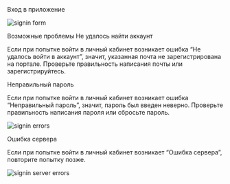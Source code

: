 
<AnchorHeading type="h1" id="signin">
  Вход в приложение
</AnchorHeading>

<Image
  width={368}
  height={516}
  src="/assets/markdown/work-beginning/signin-form.png"
  alt="signin form"
/>

<AnchorHeading type="h1" id="errors">
  Возможные проблемы
</AnchorHeading>

<AnchorHeading type="h2" id="username-error">
  Не удалось найти аккаунт
</AnchorHeading>

Если при попытке войти в личный кабинет возникает ошибка “Не удалось войти в аккаунт”, значит,
указанная почта не зарегистрирована на портале. Проверьте правильность написания почты или <Link href="https://app.xieffect.ru/signup">зарегистрируйтесь</Link>.

<AnchorHeading type="h2" id="password-error">
  Неправильный пароль
</AnchorHeading>

Если при попытке войти в личный кабинет возникает ошибка “Неправильный пароль”, значит, пароль был введен неверно.
Проверьте правильность написания пароля или сбросьте пароль.

<Image
  width={368}
  height={516}
  src="/assets/markdown/work-beginning/signin-errors.png"
  alt="signin errors"
/>

<AnchorHeading type="h2" id="server-error">
  Ошибка сервера
</AnchorHeading>

Если при попытке войти в личный кабинет возникает “Ошибка сервера”, повторите попытку позже.

<Image
  width={368}
  height={516}
  src="/assets/markdown/work-beginning/signin-server-error.png"
  alt="signin server errors"
/>

